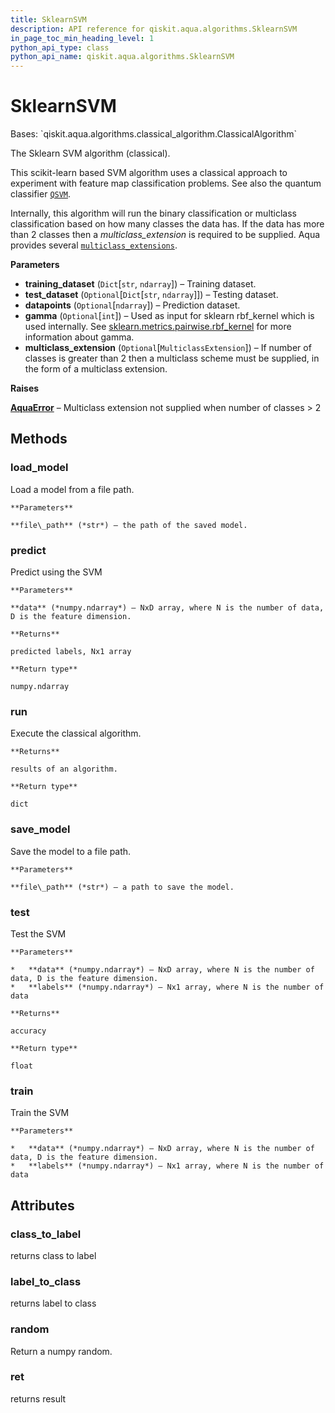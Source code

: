 ```yaml
---
title: SklearnSVM
description: API reference for qiskit.aqua.algorithms.SklearnSVM
in_page_toc_min_heading_level: 1
python_api_type: class
python_api_name: qiskit.aqua.algorithms.SklearnSVM
---
```


# SklearnSVM

<Class id="qiskit.aqua.algorithms.SklearnSVM" github="https://github.com/qiskit-community/qiskit-aqua/tree/stable/0.9/qiskit/aqua/algorithms/classifiers/sklearn_svm/sklearn_svm.py" signature="SklearnSVM(training_dataset, test_dataset=None, datapoints=None, gamma=None, multiclass_extension=None)">
  Bases: `qiskit.aqua.algorithms.classical_algorithm.ClassicalAlgorithm`

  The Sklearn SVM algorithm (classical).

  This scikit-learn based SVM algorithm uses a classical approach to experiment with feature map classification problems. See also the quantum classifier [`QSVM`](qiskit.aqua.algorithms.QSVM "qiskit.aqua.algorithms.QSVM").

  Internally, this algorithm will run the binary classification or multiclass classification based on how many classes the data has. If the data has more than 2 classes then a *multiclass\_extension* is required to be supplied. Aqua provides several [`multiclass_extensions`](qiskit.aqua.components.multiclass_extensions#module-qiskit.aqua.components.multiclass_extensions "qiskit.aqua.components.multiclass_extensions").

  **Parameters**

  *   **training\_dataset** (`Dict`\[`str`, `ndarray`]) – Training dataset.
  *   **test\_dataset** (`Optional`\[`Dict`\[`str`, `ndarray`]]) – Testing dataset.
  *   **datapoints** (`Optional`\[`ndarray`]) – Prediction dataset.
  *   **gamma** (`Optional`\[`int`]) – Used as input for sklearn rbf\_kernel which is used internally. See [sklearn.metrics.pairwise.rbf\_kernel](https://scikit-learn.org/stable/modules/generated/sklearn.metrics.pairwise.rbf_kernel.html) for more information about gamma.
  *   **multiclass\_extension** (`Optional`\[`MulticlassExtension`]) – If number of classes is greater than 2 then a multiclass scheme must be supplied, in the form of a multiclass extension.

  **Raises**

  [**AquaError**](qiskit.aqua.AquaError "qiskit.aqua.AquaError") – Multiclass extension not supplied when number of classes > 2

  ## Methods

  ### load\_model

  <Function id="qiskit.aqua.algorithms.SklearnSVM.load_model" name="load_model" signature="SklearnSVM.load_model(file_path)">
    Load a model from a file path.

    **Parameters**

    **file\_path** (*str*) – the path of the saved model.
  </Function>

  ### predict

  <Function id="qiskit.aqua.algorithms.SklearnSVM.predict" name="predict" signature="SklearnSVM.predict(data)">
    Predict using the SVM

    **Parameters**

    **data** (*numpy.ndarray*) – NxD array, where N is the number of data, D is the feature dimension.

    **Returns**

    predicted labels, Nx1 array

    **Return type**

    numpy.ndarray
  </Function>

  ### run

  <Function id="qiskit.aqua.algorithms.SklearnSVM.run" name="run" signature="SklearnSVM.run()">
    Execute the classical algorithm.

    **Returns**

    results of an algorithm.

    **Return type**

    dict
  </Function>

  ### save\_model

  <Function id="qiskit.aqua.algorithms.SklearnSVM.save_model" name="save_model" signature="SklearnSVM.save_model(file_path)">
    Save the model to a file path.

    **Parameters**

    **file\_path** (*str*) – a path to save the model.
  </Function>

  ### test

  <Function id="qiskit.aqua.algorithms.SklearnSVM.test" name="test" signature="SklearnSVM.test(data, labels)">
    Test the SVM

    **Parameters**

    *   **data** (*numpy.ndarray*) – NxD array, where N is the number of data, D is the feature dimension.
    *   **labels** (*numpy.ndarray*) – Nx1 array, where N is the number of data

    **Returns**

    accuracy

    **Return type**

    float
  </Function>

  ### train

  <Function id="qiskit.aqua.algorithms.SklearnSVM.train" name="train" signature="SklearnSVM.train(data, labels)">
    Train the SVM

    **Parameters**

    *   **data** (*numpy.ndarray*) – NxD array, where N is the number of data, D is the feature dimension.
    *   **labels** (*numpy.ndarray*) – Nx1 array, where N is the number of data
  </Function>

  ## Attributes

  ### class\_to\_label

  <Attribute id="qiskit.aqua.algorithms.SklearnSVM.class_to_label" name="class_to_label">
    returns class to label
  </Attribute>

  ### label\_to\_class

  <Attribute id="qiskit.aqua.algorithms.SklearnSVM.label_to_class" name="label_to_class">
    returns label to class
  </Attribute>

  ### random

  <Attribute id="qiskit.aqua.algorithms.SklearnSVM.random" name="random">
    Return a numpy random.
  </Attribute>

  ### ret

  <Attribute id="qiskit.aqua.algorithms.SklearnSVM.ret" name="ret">
    returns result
  </Attribute>
</Class>

